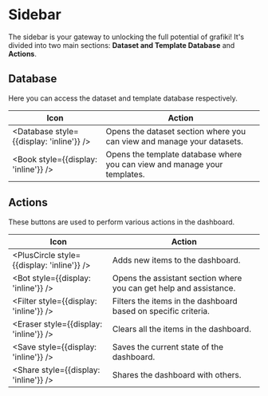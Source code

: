 
# Sidebar

The sidebar is your gateway to unlocking the full potential of grafiki! It's divided into two main sections: **Dataset and Template Database** and **Actions**.

## Database

Here you can access the dataset and template database respectively.

| Icon                                     | Action                                                                    |
| ---------------------------------------- | ------------------------------------------------------------------------- |
| <Database style={{display: 'inline'}} /> | Opens the dataset section where you can view and manage your datasets.    |
| <Book style={{display: 'inline'}} />     | Opens the template database where you can view and manage your templates. |

## Actions

These buttons are used to perform various actions in the dashboard.

| Icon                                       | Action                                                             |
| ------------------------------------------ | ------------------------------------------------------------------ |
| <PlusCircle style={{display: 'inline'}} /> | Adds new items to the dashboard.                                   |
| <Bot style={{display: 'inline'}} />        | Opens the assistant section where you can get help and assistance. |
| <Filter style={{display: 'inline'}} />     | Filters the items in the dashboard based on specific criteria.     |
| <Eraser style={{display: 'inline'}} />     | Clears all the items in the dashboard.                             |
| <Save style={{display: 'inline'}} />       | Saves the current state of the dashboard.                          |
| <Share style={{display: 'inline'}} />      | Shares the dashboard with others.                                  |
